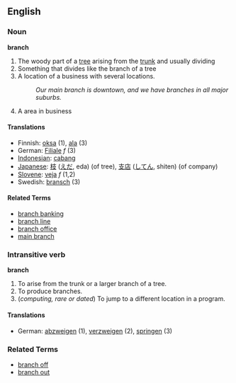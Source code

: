 ==English==

===Noun===
'''branch'''

# The woody part of a [[tree]] arising from the [[trunk]] and usually dividing
# Something that divides like the branch of a tree
# A location of a business with several locations.
#: ''Our main branch is downtown, and we have branches in all major suburbs.''
# A area in business

====Translations====
*Finnish: [[oksa]] (1), [[ala]] (3)
*German: [[Filiale]] ''f'' (3)
*[[Indonesian]]: [[cabang]]
*[[Japanese]]: [[枝]] ([[えだ]], eda) (of tree), [[支店]] ([[してん]], shiten) (of company)
*[[Slovene]]: [[veja]] ''f'' (1,2)
*Swedish: [[bransch]] (3)

====Related Terms====
*[[branch banking]]
*[[branch line]]
*[[branch office]]
*[[main branch]]

===Intransitive verb===
'''branch'''

# To arise from the trunk or a larger branch of a tree.
# To produce branches.
# (''computing, rare or dated'') To jump to a different location in a program.

====Translations====
*German: [[abzweigen]] (1), [[verzweigen]] (2), [[springen]] (3)

===Related Terms===
*[[branch off]]
*[[branch out]]